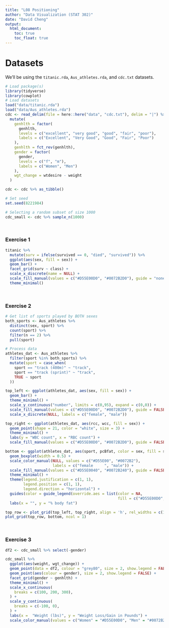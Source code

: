 ```yaml
---
title: "L08 Positioning"
author: "Data Visualization (STAT 302)"
date: "David Cheng"
output:
  html_document:
    toc: true
    toc_float: true
---
```

# Datasets

We'll be using the `titanic.rda`, `Aus_athletes.rda`, and `cdc.txt` datasets.
<br>

```r
# Load package(s)
library(tidyverse)
library(cowplot)
# Load datasets
load("data/titanic.rda")
load("data/Aus_athletes.rda")
cdc <- read_delim(file = here::here("data", "cdc.txt"), delim = "|") %>%
  mutate(
    genhlth = factor(
      genhlth,
      levels = c("excellent", "very good", "good", "fair", "poor"),
      labels = c("Excellent", "Very Good", "Good", "Fair", "Poor")
    ),
    genhlth = fct_rev(genhlth),
    gender = factor(
      gender,
      levels = c("f", "m"),
      labels = c("Women", "Men")
    ),
    wgt_change = wtdesire - weight
  )

cdc <- cdc %>% as_tibble()

# Set seed
set.seed(8221984)

# Selecting a random subset of size 1000
cdc_small <- cdc %>% sample_n(1000)
```
<br>

### Exercise 1

```r
titanic %>%
  mutate(surv = ifelse(survived == 0, "died", "survived")) %>%
  ggplot(aes(sex, fill = sex)) +
  geom_bar() +
  facet_grid(surv ~ class) +
  scale_x_discrete(name = NULL) +
  scale_fill_manual(values = c("#D55E00D0", "#0072B2D0"), guide = "none") +
  theme_minimal()
```

<br>

### Exercise 2
```r
# Get list of sports played by BOTH sexes
both_sports <- Aus_athletes %>%
  distinct(sex, sport) %>%
  count(sport) %>%
  filter(n == 2) %>%
  pull(sport)

# Process data
athletes_dat <- Aus_athletes %>%
  filter(sport %in% both_sports) %>%
  mutate(sport = case_when(
    sport == "track (400m)" ~ "track",
    sport == "track (sprint)" ~ "track",
    TRUE ~ sport
  ))

top_left <- ggplot(athletes_dat, aes(sex, fill = sex)) +
  geom_bar() +
  theme_minimal() +
  scale_y_continuous("number", limits = c(0,95), expand = c(0,0)) +
  scale_fill_manual(values = c("#D55E00D0", "#0072B2D0"), guide = FALSE) +
  scale_x_discrete(NULL, labels = c("female", "male"))

top_right <- ggplot(athletes_dat, aes(rcc, wcc, fill = sex)) +
  geom_point(shape = 21, color = "white", size = 3) +
  theme_minimal() +
  labs(y = "WBC count", x = "RBC count") +
  scale_fill_manual(values = c("#D55E00D0", "#0072B2D0"), guide = FALSE)

bottom <- ggplot(athletes_dat, aes(sport, pcBfat, color = sex, fill = sex)) +
  geom_boxplot(width = 0.5) +
  scale_color_manual(NULL, values = c("#D55E00", "#0072B2"),
                     labels = c("female     ", "male")) +
  scale_fill_manual(values = c("#D55E0040", "#0072B240"), guide = FALSE) +
  theme_minimal() +
  theme(legend.justification = c(1, 1),
        legend.position = c(1, 1),
        legend.direction = "horizontal") +
  guides(color = guide_legend(override.aes = list(color = NA,
                                                  fill = c("#D55E00D0", "#0072B2D0")))) +
  labs(x = "", y = "% body fat")

top_row <- plot_grid(top_left, top_right, align = 'h', rel_widths = c(1, 1))
plot_grid(top_row, bottom, ncol = 1)
```
<br>

### Exercise 3
```r
df2 <- cdc_small %>% select(-gender)

cdc_small %>% 
  ggplot(aes(weight, wgt_change)) +
  geom_point(data = df2, colour = "grey80", size = 2, show.legend = FALSE) +
  geom_point(aes(colour = gender), size = 2, show.legend = FALSE) +
  facet_grid(gender ~ genhlth) + 
  theme_minimal() +
  scale_x_continuous(
    breaks = c(100, 200, 300),
  ) +
  scale_y_continuous(
    breaks = c(-100, 0),
  ) +
  labs(x =  "Weight (lbs)", y = "Weight Loss/Gain in Pounds") +
  scale_color_manual(values = c("Women" = "#D55E00D0", "Men" = "#0072B2D0"), guide = FALSE)
```
<br>

